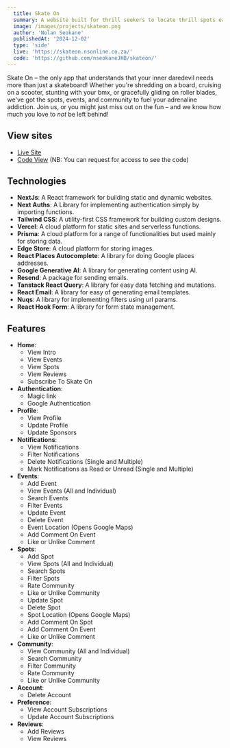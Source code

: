 ```yaml
---
  title: Skate On
  summary: A website built for thrill seekers to locate thrill spots easily.
  image: /images/projects/skateon.png
  author: 'Nolan Seokane'
  publishedAt: '2024-12-02'
  type: 'side'
  live: 'https://skateon.nsonline.co.za/'
  code: 'https://github.com/nseokaneJHB/skateon/'
---
```


Skate On – the only app that understands that your inner daredevil needs more
than just a skateboard! Whether you're shredding on a board, cruising on a
scooter, stunting with your bmx, or gracefully gliding on roller blades, we've
got the spots, events, and community to fuel your adrenaline addiction. Join us,
or you might just miss out on the fun – and we know how much you love to _not_
be left behind!

## View sites

- [Live Site](https://skateon.nsonline.co.za/)
- [Code View](https://github.com/nseokaneJHB/skateon/) (NB: You can request for
  access to see the code)

## Technologies

- **NextJs**: A React framework for building static and dynamic websites.
- **Next Auths**: A Library for implementing authentication simply by importing
  functions.
- **Tailwind CSS**: A utility-first CSS framework for building custom designs.
- **Vercel**: A cloud platform for static sites and serverless functions.
- **Prisma**: A cloud platform for a range of functionalities but used mainly
  for storing data.
- **Edge Store**: A cloud platform for storing images.
- **React Places Autocomplete**: A library for doing Google places addresses.
- **Google Generative AI**: A library for generating content using AI.
- **Resend**: A package for sending emails.
- **Tanstack React Query**: A library for easy data fetching and mutations.
- **React Email**: A library for easy of generating email templates.
- **Nuqs**: A library for implementing filters using url params.
- **React Hook Form**: A library for form state management.

## Features

- **Home**:
  - View Intro
  - View Events
  - View Spots
  - View Reviews
  - Subscribe To Skate On
- **Authentication**:
  - Magic link
  - Google Authentication
- **Profile**:
  - View Profile
  - Update Profile
  - Update Sponsors
- **Notifications**:
  - View Notifications
  - Filter Notifications
  - Delete Notifications (Single and Multiple)
  - Mark Notifications as Read or Unread (Single and Multiple)
- **Events**:
  - Add Event
  - View Events (All and Individual)
  - Search Events
  - Filter Events
  - Update Event
  - Delete Event
  - Event Location (Opens Google Maps)
  - Add Comment On Event
  - Like or Unlike Comment
- **Spots**:
  - Add Spot
  - View Spots (All and Individual)
  - Search Spots
  - Filter Spots
  - Rate Community
  - Like or Unlike Community
  - Update Spot
  - Delete Spot
  - Spot Location (Opens Google Maps)
  - Add Comment On Spot
  - Add Comment On Event
  - Like or Unlike Comment
- **Community**:
  - View Community (All and Individual)
  - Search Community
  - Filter Community
  - Rate Community
  - Like or Unlike Community
- **Account**:
  - Delete Account
- **Preference**:
  - View Account Subscriptions
  - Update Account Subscriptions
- **Reviews**:
  - Add Reviews
  - View Reviews
